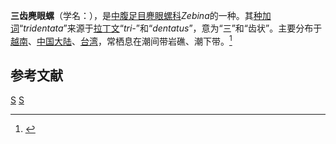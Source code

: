 {{Speciesbox
| taxon = Zebina tridentata
| binomial_authority = (Michaud, 1830)
| image = Zebina_tridentata_01.JPG
}}
'''三齿麂眼螺'''（学名：''{{lang|la|Zebina tridentata}}''），是[[中腹足目|中腹足目]][[麂眼螺科|麂眼螺科]]''Zebina''的一种。其[[种加词|种加词]]“''tridentata''”来源于[[拉丁文|拉丁文]]“''tri-''”和“''dentatus''”，意为“三”和“齿状”。主要分布于[[越南|越南]]、[[中国大陆|中国大陆]]、[[台湾|台湾]]，常栖息在潮间带岩礁、潮下带。<ref>{{cite web|url=http://shell.sinica.edu.tw/chinese/shellbase_detail.php?science_no=321|title=国际贝库：三齿麂眼螺|publisher=台湾贝类资料库|accessdate=2009-08-11|archive-date=2016-03-04|archive-url=https://web.archive.org/web/20160304130106/http://shell.sinica.edu.tw/chinese/shellbase_detail.php?science_no=321|dead-url=no}}</ref>

== 参考文献 ==
{{reflist}}
{{Taxonbar|from=Q6779405}}

[[Category:麂眼螺科|S]]
[[Category:_1830年描述的动物|S]]